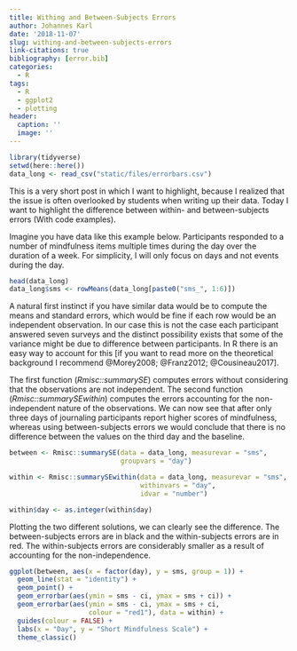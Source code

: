 ```yaml
---
title: Withing and Between-Subjects Errors
author: Johannes Karl
date: '2018-11-07'
slug: withing-and-between-subjects-errors
link-citations: true
bibliography: [error.bib] 
categories:
  - R
tags:
  - R
  - ggplot2
  - plotting
header:
  caption: ''
  image: ''
---
```


```r
library(tidyverse)
setwd(here::here())
data_long <- read_csv("static/files/errorbars.csv")

```

This is a very short post in which I want to highlight, because I realized that the issue is often overlooked by students when writing up their data. Today I want to highlight the difference between within- and between-subjects errors (With code examples). 

Imagine you have data like this example below. Participants responded to a number of mindfulness items multiple times during the day over the duration of a week. For simplicity, I will only focus on days and not events during the day. 

```r
head(data_long)
data_long$sms <- rowMeans(data_long[paste0("sms_", 1:6)])
```

A natural first instinct if you have similar data would be to compute the means and standard errors, which would be fine if each row would be an independent observation. In our case this is not the case each participant answered seven surveys and the distinct possibility exists that some of the variance might be due to difference between participants. In R there is an easy way to account for this [if you want to read more on the theoretical background I recommend @Morey2008; @Franz2012; @Cousineau2017]. 

The first function (*Rmisc::summarySE*) computes errors without considering that the observations are not independent. The second function (*Rmisc::summarySEwithin*) computes the errors accounting for the non-independent nature of the observations. We can now see that after only three days of journaling participants report higher scores of mindfulness, whereas using between-subjects errors we would conclude that there is no difference between the values on the third day and the baseline. 

```r
between <- Rmisc::summarySE(data = data_long, measurevar = "sms",
                            groupvars = "day")

within <- Rmisc::summarySEwithin(data = data_long, measurevar = "sms",
                                 withinvars = "day",
                                 idvar = "number")

within$day <- as.integer(within$day)
```

Plotting the two different solutions, we can clearly see the difference. The between-subjects errors are in black and the within-subjects errors are in red. The within-subjects errors are considerably smaller as a result of accounting for the non-independence.


```r
ggplot(between, aes(x = factor(day), y = sms, group = 1)) +
  geom_line(stat = "identity") +
  geom_point() +
  geom_errorbar(aes(ymin = sms - ci, ymax = sms + ci)) +
  geom_errorbar(aes(ymin = sms - ci, ymax = sms + ci,
                    colour = "red1"), data = within) +
  guides(colour = FALSE) + 
  labs(x = "Day", y = "Short Mindfulness Scale") +
  theme_classic()

```

